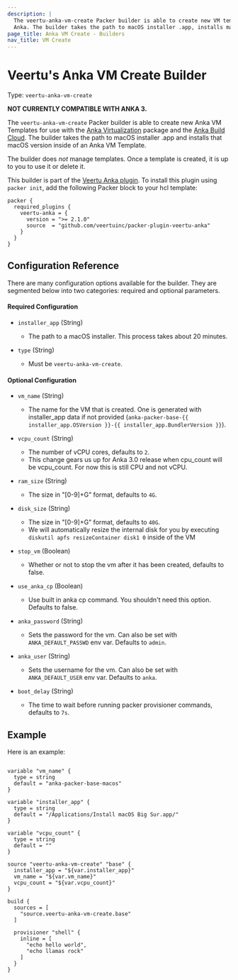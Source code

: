 ```yaml
---
description: |
  The veertu-anka-vm-create Packer builder is able to create new VM templates for use with
  Anka. The builder takes the path to macOS installer .app, installs macOS using that installer inside of an Anka VM Template, and then runs any provisioning necessary on the instance.
page_title: Anka VM Create - Builders
nav_title: VM Create
---
```


# Veertu's Anka VM Create Builder

Type: `veertu-anka-vm-create`

**NOT CURRENTLY COMPATIBLE WITH ANKA 3.**

The `veertu-anka-vm-create` Packer builder is able to create new Anka VM Templates for use with the
[Anka Virtualization](https://veertu.com/technology/) package and the [Anka Build Cloud](https://veertu.com/anka-build/). The builder takes the path to macOS installer .app 
and installs that macOS version inside of an Anka VM Template.

The builder does _not_ manage templates. Once a template is created, it is up
to you to use it or delete it.

This builder is part of the [Veertu Anka plugin](https://github.com/veertuinc/packer-plugin-veertu-anka). To install this plugin using `packer init`, add the following Packer block to
your hcl template:

```hcl
packer {
  required_plugins {
    veertu-anka = {
      version = ">= 2.1.0"
      source  = "github.com/veertuinc/packer-plugin-veertu-anka"
    }
  }
}
```

## Configuration Reference

There are many configuration options available for the builder. They are
segmented below into two categories: required and optional parameters.

#### Required Configuration

* `installer_app` (String)
  * The path to a macOS installer. This process takes about 20 minutes.

* `type` (String)
  * Must be `veertu-anka-vm-create`.

#### Optional Configuration

* `vm_name` (String)
  * The name for the VM that is created. One is generated with installer_app data if not provided (`anka-packer-base-{{ installer_app.OSVersion }}-{{ installer_app.BundlerVersion }}`).

* `vcpu_count` (String)
  * The number of vCPU cores, defaults to `2`.
  * This change gears us up for Anka 3.0 release when cpu_count will be vcpu_count. For now this is still CPU and not vCPU.


* `ram_size` (String)
  * The size in "[0-9]+G" format, defaults to `4G`.

* `disk_size` (String)
  * The size in "[0-9]+G" format, defaults to `40G`.
  * We will automatically resize the internal disk for you by executing `diskutil apfs resizeContainer disk1 0` inside of the VM

* `stop_vm` (Boolean)
  * Whether or not to stop the vm after it has been created, defaults to false.

* `use_anka_cp` (Boolean)
  * Use built in anka cp command. You shouldn't need this option. Defaults to false.

* `anka_password` (String)
  * Sets the password for the vm. Can also be set with `ANKA_DEFAULT_PASSWD` env var. Defaults to `admin`.

* `anka_user` (String)
  * Sets the username for the vm. Can also be set with `ANKA_DEFAULT_USER` env var. Defaults to `anka`.

* `boot_delay` (String)
  * The time to wait before running packer provisioner commands, defaults to `7s`.

## Example

Here is an example:

```hcl

variable "vm_name" {
  type = string
  default = "anka-packer-base-macos"
}

variable "installer_app" {
  type = string
  default = "/Applications/Install macOS Big Sur.app/"
}

variable "vcpu_count" {
  type = string
  default = ""
}

source "veertu-anka-vm-create" "base" {
  installer_app = "${var.installer_app}"
  vm_name = "${var.vm_name}"
  vcpu_count = "${var.vcpu_count}"
}

build {
  sources = [
    "source.veertu-anka-vm-create.base"
  ]

  provisioner "shell" {
    inline = [
      "echo hello world",
      "echo llamas rock"
    ]
  }
}

```
